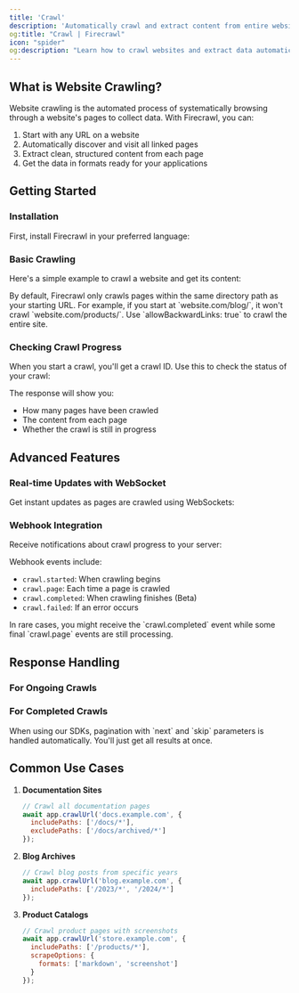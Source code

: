 ```yaml
---
title: 'Crawl'
description: 'Automatically crawl and extract content from entire websites'
og:title: "Crawl | Firecrawl"
icon: "spider"
og:description: "Learn how to crawl websites and extract data automatically with Firecrawl"
---
```



## What is Website Crawling?

Website crawling is the automated process of systematically browsing through a website's pages to collect data. With Firecrawl, you can:

1. Start with any URL on a website
2. Automatically discover and visit all linked pages
3. Extract clean, structured content from each page
4. Get the data in formats ready for your applications

## Getting Started

### Installation 

First, install Firecrawl in your preferred language:

<CodeGroup>
<InstallationPython />
<InstallationNode />
<InstallationGo />
<InstallationRust />
</CodeGroup>

### Basic Crawling

Here's a simple example to crawl a website and get its content:

<CodeGroup>
<CrawlPython />
<CrawlNode />
<CrawlGo />
<CrawlRust />
<CrawlCURL />
</CodeGroup>

<Note>
By default, Firecrawl only crawls pages within the same directory path as your starting URL. For example, if you start at `website.com/blog/`, it won't crawl `website.com/products/`. Use `allowBackwardLinks: true` to crawl the entire site.
</Note>

### Checking Crawl Progress

When you start a crawl, you'll get a crawl ID. Use this to check the status of your crawl:

<CodeGroup>
<CheckCrawlJobPython />
<CheckCrawlJobNode />
<CheckCrawlJobGo />
<CheckCrawlJobRust />
<CheckCrawlJobCURL />
</CodeGroup>

The response will show you:
- How many pages have been crawled
- The content from each page
- Whether the crawl is still in progress

## Advanced Features 

### Real-time Updates with WebSocket

Get instant updates as pages are crawled using WebSockets:

<CodeGroup>
<CrawlWebSocketPython />
<CrawlWebSocketNode />
</CodeGroup>

### Webhook Integration

Receive notifications about crawl progress to your server:

<CrawlWebhookCURL />

Webhook events include:
- `crawl.started`: When crawling begins
- `crawl.page`: Each time a page is crawled
- `crawl.completed`: When crawling finishes (Beta)
- `crawl.failed`: If an error occurs

<Note>
In rare cases, you might receive the `crawl.completed` event while some final `crawl.page` events are still processing.
</Note>

## Response Handling

### For Ongoing Crawls
<CheckCrawlJobOutputScraping />

### For Completed Crawls
<CheckCrawlJobOutputCompleted />

<Info>
When using our SDKs, pagination with `next` and `skip` parameters is handled automatically. You'll just get all results at once.
</Info>

## Common Use Cases

1. **Documentation Sites**
   ```js
   // Crawl all documentation pages
   await app.crawlUrl('docs.example.com', {
     includePaths: ['/docs/*'],
     excludePaths: ['/docs/archived/*']
   });
   ```

2. **Blog Archives**
   ```js
   // Crawl blog posts from specific years
   await app.crawlUrl('blog.example.com', {
     includePaths: ['/2023/*', '/2024/*']
   });
   ```

3. **Product Catalogs**
   ```js
   // Crawl product pages with screenshots
   await app.crawlUrl('store.example.com', {
     includePaths: ['/products/*'],
     scrapeOptions: {
       formats: ['markdown', 'screenshot']
     }
   });
   ```